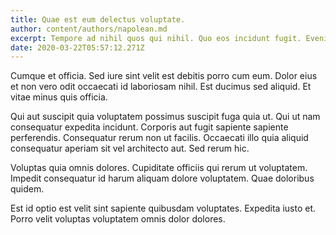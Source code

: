 ```yaml
---
title: Quae est eum delectus voluptate.
author: content/authors/napolean.md
excerpt: Tempore ad nihil quos qui nihil. Quo eos incidunt fugit. Eveniet sed veniam.
date: 2020-03-22T05:57:12.271Z
---
```

Cumque et officia. Sed iure sint velit est debitis porro cum eum. Dolor eius et non vero odit occaecati id laboriosam nihil. Est ducimus sed aliquid. Et vitae minus quis officia.
 Qui aut suscipit quia voluptatem possimus suscipit fuga quia ut. Qui ut nam consequatur expedita incidunt. Corporis aut fugit sapiente sapiente perferendis. Consequatur rerum non ut facilis. Occaecati illo quia aliquid consequatur aperiam sit vel architecto aut. Sed rerum hic.
 Voluptas quia omnis dolores. Cupiditate officiis qui rerum ut voluptatem. Impedit consequatur id harum aliquam dolore voluptatem. Quae doloribus quidem.
 Est id optio est velit sint sapiente quibusdam voluptates. Expedita iusto et. Porro velit voluptas voluptatem omnis dolor dolores.